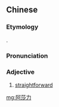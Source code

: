 ==Chinese==
{{zh-forms|gloss=-|alt=阿沙力}}

===Etymology===
{{bor|zh|ja|-}} {{ja-r|あっさり}}.

===Pronunciation===
{{zh-pron
|m=āshālì
|h=pfs=à-sa-lí
|mn=a-sá-lih
|cat=a
}}

===Adjective===
{{zh-adj}}

# {{lb|zh|Taiwan}} [[straightforward]]

[[mg:阿莎力]]